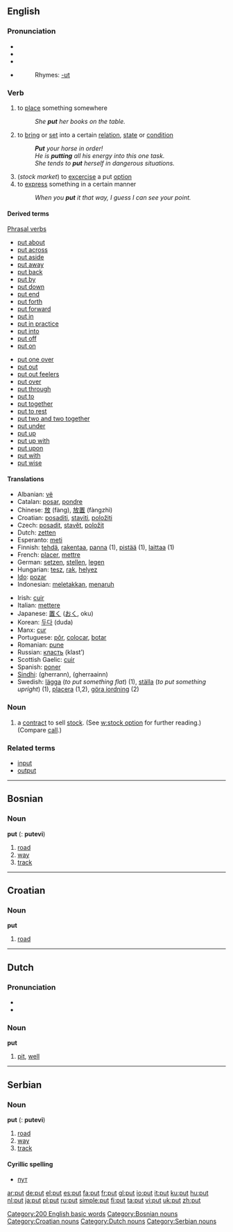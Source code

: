 ==English==

{{rank|nothing|God|three|164|put|once|new|years}}

===Pronunciation===
*{{AHD|/poo͝t/}}
*{{IPA|/pʊt/}}
*{{SAMPA|/pUt/}}
*{{audio|en-us-put.ogg|Audio (US)}}
*:Rhymes: [[Rhymes:English:-ʊt|-ʊt]]

===Verb===
{{en-verb|puts|putting|put}}

# to [[place]] something somewhere
#:''She '''put''' her books on the table.''
# to [[bring]] or [[set]] into a certain [[relation]], [[state]] or [[condition]]
#:'''''Put''' your horse in order!''
#:''He is '''putting''' all his energy into this one task.''
#:''She tends to '''put''' herself in dangerous situations.''
# (''stock market'') to [[excercise]] a put [[option]]
# to [[express]] something in a certain manner
#:''When you '''put''' it that way, I guess I can see your point.''

====Derived terms====
[[phrasal verb|Phrasal verbs]]

{{top}}
*[[put about]]
*[[put across]]
*[[put aside]]
*[[put away]]
*[[put back]]
*[[put by]]
*[[put down]]
*[[put end]]
*[[put forth]]
*[[put forward]]
*[[put in]]
*[[put in practice]]
*[[put into]] 
*[[put off]]
*[[put on]]
{{mid}}
*[[put one over]]
*[[put out]]
*[[put out feelers]]
*[[put over]]
*[[put through]]
*[[put to]]
*[[put together]]
*[[put to rest]]
*[[put two and two together]]
*[[put under]]
*[[put up]]
*[[put up with]]
*[[put upon]]
*[[put with]]
*[[put wise]]
{{bottom}}

====Translations====
{{top}}
*Albanian: [[vë]]
*Catalan: [[posar]], [[pondre]]
*Chinese: [[放]] (fàng), [[放置]] (fàngzhì)
*Croatian: [[posaditi]], [[staviti]], [[položiti]]
*Czech: [[posadit]], [[stavět]], [[položit]]
*Dutch: [[zetten]]
*Esperanto: [[meti]]
*Finnish: [[tehdä]], [[rakentaa]], [[panna#Finnish|panna]] (1), [[pistää]] (1), [[laittaa]] (1)
*French: [[placer]], [[mettre]]
*German: [[setzen]], [[stellen]], [[legen]] 
*Hungarian: [[tesz]], [[rak]], [[helyez]]
*[[Ido]]: [[pozar]]
*Indonesian: [[letak|meletakkan]], [[taruh|menaruh]]
{{mid}}
*Irish: [[cuir]]
*Italian: [[mettere]]
*Japanese: [[置く]] ([[おく]], oku)
*Korean: [[두다]] (duda) 
*Manx: [[cur#Manx|cur]]
*Portuguese: [[pôr]], [[colocar]], [[botar]] 
*Romanian: [[pune]]
*Russian: [[класть]] (klast’)
*Scottish Gaelic: [[cuir]]
*Spanish: [[poner]]
*[[Sindhi]]: {{SDchar|[[گھيڙڻ]]}} (gherrann), {{SDchar|[[گھيڙائِڻ]]}} (gherraainn)
*Swedish: [[lägga]] (''to put something flat'') (1), [[ställa]] (''to put something upright'') (1), [[placera]] (1,2), [[göra iordning]] (2)
{{bottom}}

===Noun===
{{en-noun}}

# a [[contract]] to sell [[stock]]. (See [[w:stock option]] for further reading.) (Compare [[call]].)

===Related terms===
*[[input]]
*[[output]]


----

==Bosnian==

===Noun===
'''put''' {{m}} ({{p}}: '''putevi''')
#[[road]]
#[[way]]
#[[track]]


----

==Croatian==

===Noun===
'''put'''
#[[road]]


----

==Dutch==

===Pronunciation===
*{{SAMPA|/'/}}
*{{IPA|/'pɵt/}}

===Noun===
'''put'''
#[[pit]], [[well]]


----

==Serbian==

===Noun===
'''put''' {{m}} ({{p}}: '''putevi''')
#[[road]]
#[[way]]
#[[track]]
====Cyrillic spelling====
*[[пут#Serbian|пут]]

[[Category:200 English basic words]]
[[Category:Bosnian nouns]]
[[Category:Croatian nouns]]
[[Category:Dutch nouns]]
[[Category:Serbian nouns]]

[[ar:put]]
[[de:put]]
[[el:put]]
[[es:put]]
[[fa:put]]
[[fr:put]]
[[gl:put]]
[[io:put]]
[[it:put]]
[[ku:put]]
[[hu:put]]
[[nl:put]]
[[ja:put]]
[[pl:put]]
[[ru:put]]
[[simple:put]]
[[fi:put]]
[[ta:put]]
[[vi:put]]
[[uk:put]]
[[zh:put]]